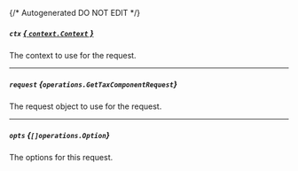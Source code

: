{/* Autogenerated DO NOT EDIT  */}

##### `ctx` [*{ `context.Context` }*](https://pkg.go.dev/context#Context)
The context to use for the request.

---
##### `request` *{`operations.GetTaxComponentRequest`}*
The request object to use for the request.
<Collapsible>
    <GetTaxComponentRequest/>
</Collapsible>

---
##### `opts` *{`[]operations.Option`}*
The options for this request.



